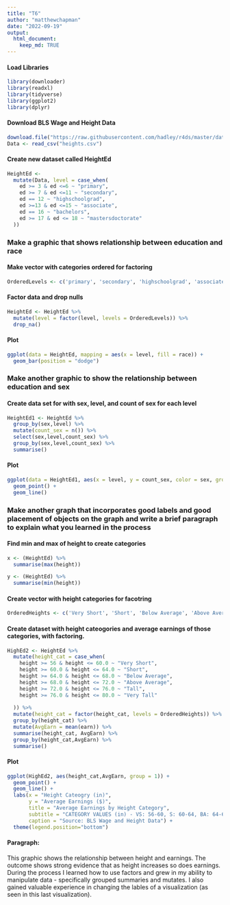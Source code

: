 ```yaml
---
title: "T6"
author: "matthewchapman"
date: "2022-09-19"
output: 
  html_document:
    keep_md: TRUE
---
```

#### Load Libraries
```r
library(downloader)
library(readxl)
library(tidyverse)
library(ggplot2)
library(dplyr)
```

#### Download BLS Wage and Height Data
```r
download.file("https://raw.githubusercontent.com/hadley/r4ds/master/data/heights.csv", "heights.csv")
Data <- read_csv("heights.csv")
```

#### Create new dataset called HeightEd
```r
HeightEd <-
  mutate(Data, level = case_when(
    ed >= 3 & ed <=6 ~ "primary",
    ed >= 7 & ed <=11 ~ "secondary",
    ed == 12 ~ "highschoolgrad",
    ed >=13 & ed <=15 ~ "associate",
    ed == 16 ~ "bachelors",
    ed >= 17 & ed <= 18 ~ "mastersdoctorate"
  ))
```

### Make a graphic that shows relationship between education and race
#### Make vector with categories ordered for factoring
```r
OrderedLevels <- c('primary', 'secondary', 'highschoolgrad', 'associate', 'bachelors', 'masterdpctorate')
```
#### Factor data and drop nulls
```r
HeightEd <- HeightEd %>% 
  mutate(level = factor(level, levels = OrderedLevels)) %>%
  drop_na()
```
#### Plot
```r
ggplot(data = HeightEd, mapping = aes(x = level, fill = race)) +
  geom_bar(position = "dodge")
```

### Make another graphic to show the relationship between education and sex
#### Create data set for with sex, level, and count of sex for each level
```r
HeightEd1 <- HeightEd %>%
  group_by(sex,level) %>% 
  mutate(count_sex = n()) %>%
  select(sex,level,count_sex) %>%
  group_by(sex,level,count_sex) %>%
  summarise()
```
#### Plot
```r
ggplot(data = HeightEd1, aes(x = level, y = count_sex, color = sex, group = sex)) + 
  geom_point() +
  geom_line()
```

### Make another graph that incorporates good labels and good placement of objects on the graph and write a brief paragraph to explain what you learned in the process
#### Find min and max of height to create categories
```r
x <- (HeightEd) %>%
  summarise(max(height))
```
```r
y <- (HeightEd) %>%
  summarise(min(height))
```
#### Create vector with height categories for facotring
```r
OrderedHeights <- c('Very Short', 'Short', 'Below Average', 'Above Average', 'Tall', 'Very Tall')
```
#### Create dataset with height cateogories and average earnings of those categories, with factoring.
```r
HighEd2 <- HeightEd %>%
  mutate(height_cat = case_when(
    height >= 56 & height <= 60.0 ~ "Very Short",
    height >= 60.0 & height <= 64.0 ~ "Short",
    height >= 64.0 & height <= 68.0 ~ "Below Average",
    height >= 68.0 & height <= 72.0 ~ "Above Average",
    height >= 72.0 & height <= 76.0 ~ "Tall",
    height >= 76.0 & height <= 80.0 ~ "Very Tall"
    
  )) %>%
  mutate(height_cat = factor(height_cat, levels = OrderedHeights)) %>%
  group_by(height_cat) %>%
  mutate(AvgEarn = mean(earn)) %>%
  summarise(height_cat, AvgEarn) %>%
  group_by(height_cat,AvgEarn) %>%
  summarise()
```
#### Plot
```r
ggplot(HighEd2, aes(height_cat,AvgEarn, group = 1)) +
  geom_point() +
  geom_line() +
  labs(x = "Height Cateogry (in)",
       y = "Average Earnings ($)",
       title = "Average Earnings by Height Category",
       subtitle = "CATEGORY VALUES (in) - VS: 56-60, S: 60-64, BA: 64-68, AA: 68-72, T: 72-76, VT: 76-80",
       caption = "Source: BLS Wage and Height Data") +
  theme(legend.position="bottom")
```




#### Paragraph:
This graphic shows the relationship between height and earnings. The outcome shows strong evidence that as height increases so does earnings. During the process I learned how to use factors and grew in my ability to manipulate data - specifically grouped summaries and mutates. I also gained valuable experience in changing the lables of a visualization (as seen in this last visualization).
